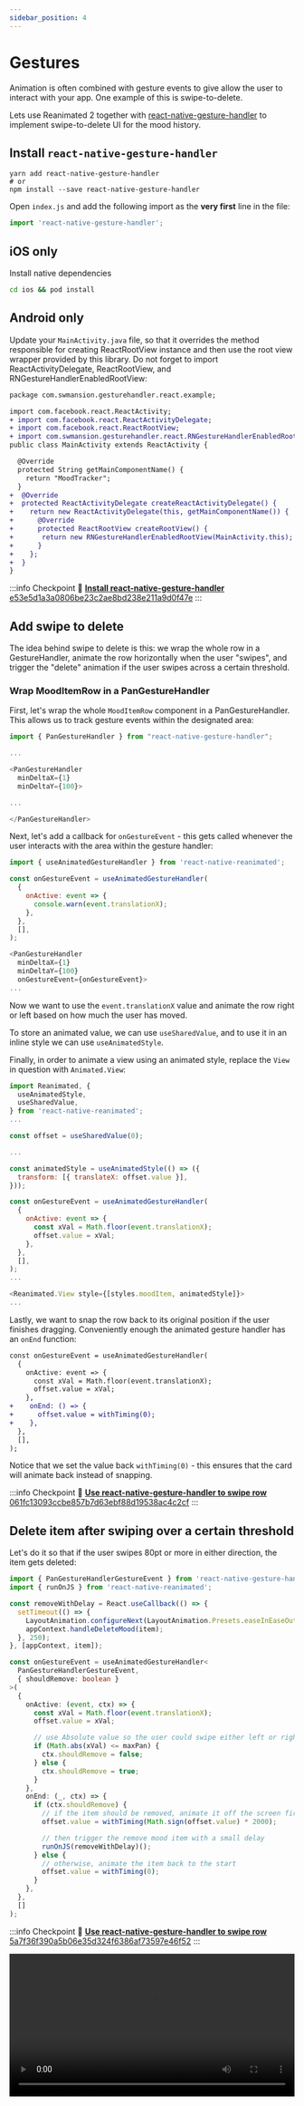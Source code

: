 ```yaml
---
sidebar_position: 4
---
```



# Gestures

Animation is often combined with gesture events to give allow the user to interact with your app. One example of this is swipe-to-delete.

Lets use Reanimated 2 together with [react-native-gesture-handler](https://docs.swmansion.com/react-native-gesture-handler/docs/) to implement swipe-to-delete UI for the mood history.

## Install `react-native-gesture-handler`

```
yarn add react-native-gesture-handler
# or
npm install --save react-native-gesture-handler
```

Open `index.js` and add the following import as the **very first** line in the file:

```js
import 'react-native-gesture-handler';
```

## iOS only

Install native dependencies

```bash
cd ios && pod install
```

## Android only

Update your `MainActivity.java` file, so that it overrides the method responsible for creating ReactRootView instance and then use the root view wrapper provided by this library. Do not forget to import ReactActivityDelegate, ReactRootView, and RNGestureHandlerEnabledRootView:

```diff title="src/main/java/com/moodtracker/MainActivity.java"
package com.swmansion.gesturehandler.react.example;

import com.facebook.react.ReactActivity;
+ import com.facebook.react.ReactActivityDelegate;
+ import com.facebook.react.ReactRootView;
+ import com.swmansion.gesturehandler.react.RNGestureHandlerEnabledRootView;
public class MainActivity extends ReactActivity {

  @Override
  protected String getMainComponentName() {
    return "MoodTracker";
  }
+  @Override
+  protected ReactActivityDelegate createReactActivityDelegate() {
+    return new ReactActivityDelegate(this, getMainComponentName()) {
+      @Override
+      protected ReactRootView createRootView() {
+       return new RNGestureHandlerEnabledRootView(MainActivity.this);
+      }
+    };
+  }
}
```

:::info Checkpoint 🔗
[**Install react-native-gesture-handler** e53e5d1a3a0806be23c2ae8bd238e211a9d0f47e](https://github.com/kadikraman/MoodTracker/commit/e53e5d1a3a0806be23c2ae8bd238e211a9d0f47e)
:::

## Add swipe to delete

The idea behind swipe to delete is this: we wrap the whole row in a GestureHandler, animate the row horizontally when the user "swipes", and trigger the "delete" animation if the user swipes across a certain threshold.

### Wrap MoodItemRow in a PanGestureHandler

First, let's wrap the whole `MoodItemRow` component in a PanGestureHandler. This allows us to track gesture events within the designated area:

```js
import { PanGestureHandler } from "react-native-gesture-handler";

...

<PanGestureHandler
  minDeltaX={1}
  minDeltaY={100}>

...

</PanGestureHandler>
```

Next, let's add a callback for `onGestureEvent` - this gets called whenever the user interacts with the area within the gesture handler:

```js
import { useAnimatedGestureHandler } from 'react-native-reanimated';

const onGestureEvent = useAnimatedGestureHandler(
  {
    onActive: event => {
      console.warn(event.translationX);
    },
  },
  [],
);

<PanGestureHandler
  minDeltaX={1}
  minDeltaY={100}
  onGestureEvent={onGestureEvent}>
...
```

Now we want to use the `event.translationX` value and animate the row right or left based on how much the user has moved.

To store an animated value, we can use `useSharedValue`, and to use it in an inline style we can use `useAnimatedStyle`.

Finally, in order to animate a view using an animated style, replace the `View` in question with `Animated.View`:

```js
import Reanimated, {
  useAnimatedStyle,
  useSharedValue,
} from 'react-native-reanimated';
...

const offset = useSharedValue(0);

...

const animatedStyle = useAnimatedStyle(() => ({
  transform: [{ translateX: offset.value }],
}));

const onGestureEvent = useAnimatedGestureHandler(
  {
    onActive: event => {
      const xVal = Math.floor(event.translationX);
      offset.value = xVal;
    },
  },
  [],
);
...

<Reanimated.View style={[styles.moodItem, animatedStyle]}>
...
```

Lastly, we want to snap the row back to its original position if the user finishes dragging. Conveniently enough the animated gesture handler has an `onEnd` function:

```diff
const onGestureEvent = useAnimatedGestureHandler(
  {
    onActive: event => {
      const xVal = Math.floor(event.translationX);
      offset.value = xVal;
    },
+    onEnd: () => {
+      offset.value = withTiming(0);
+    },
  },
  [],
);
```

Notice that we set the value back `withTiming(0)` - this ensures that the card will animate back instead of snapping.

:::info Checkpoint 🔗
[**Use react-native-gesture-handler to swipe row** 061fc13093ccbe857b7d63ebf88d19538ac4c2cf](https://github.com/kadikraman/MoodTracker/commit/061fc13093ccbe857b7d63ebf88d19538ac4c2cf)
:::

## Delete item after swiping over a certain threshold

Let's do it so that if the user swipes 80pt or more in either direction, the item gets deleted:

```ts
import { PanGestureHandlerGestureEvent } from 'react-native-gesture-handler';
import { runOnJS } from 'react-native-reanimated';

const removeWithDelay = React.useCallback(() => {
  setTimeout(() => {
    LayoutAnimation.configureNext(LayoutAnimation.Presets.easeInEaseOut);
    appContext.handleDeleteMood(item);
  }, 250);
}, [appContext, item]);

const onGestureEvent = useAnimatedGestureHandler<
  PanGestureHandlerGestureEvent,
  { shouldRemove: boolean }
>(
  {
    onActive: (event, ctx) => {
      const xVal = Math.floor(event.translationX);
      offset.value = xVal;

      // use Absolute value so the user could swipe either left or right
      if (Math.abs(xVal) <= maxPan) {
        ctx.shouldRemove = false;
      } else {
        ctx.shouldRemove = true;
      }
    },
    onEnd: (_, ctx) => {
      if (ctx.shouldRemove) {
        // if the item should be removed, animate it off the screen first
        offset.value = withTiming(Math.sign(offset.value) * 2000);

        // then trigger the remove mood item with a small delay
        runOnJS(removeWithDelay)();
      } else {
        // otherwise, animate the item back to the start
        offset.value = withTiming(0);
      }
    },
  },
  []
);
```

:::info Checkpoint 🔗
[**Use react-native-gesture-handler to swipe row** 5a7f36f390a5b06e35d324f6386af73597e46f52](https://github.com/kadikraman/MoodTracker/commit/5a7f36f390a5b06e35d324f6386af73597e46f52)
:::

<div>
  <video width="100%" controls>
    <source
      src={useBaseUrl('/img/animation/swipe-to-delete.mp4')}
      type="video/mp4"
    />
  </video>
</div>
